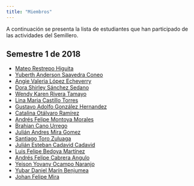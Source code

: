 ```yaml
---
title: "Miembros"
---
```


A continuación se presenta la lista de estudiantes que han participado de las actividades del Semillero.

## Semestre 1 de 2018

- [Mateo Restrepo Higuita](https://marestrepohi.github.io)
- [Yuberth Anderson Saavedra Coneo](https://yuasaavedraco.github.io)
- [Angie Valeria López Echeverry](https://anvlopezec.github.io)
- [Dora Shirley Sánchez Sedano](https://dssanchezs.github.io)
- [Wendy Karen Rivera Tamayo](https://wkriverat.github.io)
- [Lina Maria Castillo Torres](https://lmcastillot.github.io)
- [Gustavo Adolfo González Hernandez](https://gustavogonzalez1996.github.io/GustavoG)
- [Catalina Otálvaro Ramírez](https://caotalvarora.github.io)
- [Andrés Felipe Montoya Morales](https://toyaestadistico.github.io)
- [Brahian Cano Urrego](https://bencuben.github.io)
- [Julián Andres Mira Gomez](https://jamirag.github.io)
- [Santiago Toro Zuluaga](https://satorozu.github.io)
- [Julián Esteban Cadavid Cadavid](https://jcadavidc.github.io)
- [Luis Felipe Bedoya Martínez](https://felbed.github.io)
- [Andrés Felipe Cabrera Angulo](https://afcabreraa.github.io)
- [Yeison Yovany Ocampo Naranjo](https://yyocampon.github.io)
- [Yubar Daniel Marín Benjumea](https://ydmarinb.github.io)
- [Johan Felipe Mira](https://jfmirag.github.io)

